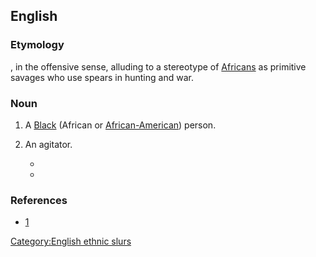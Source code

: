 {{also|spear-chucker|spear chucker}}
==English==

===Etymology===
{{compound|spear|chucker|lang=en}}, in the offensive sense, alluding to a stereotype of [[African]]s as primitive savages who use spears in hunting and war.

===Noun===
{{en-noun}}

# {{lb|en|British|US|offensive|slang}} A [[Black]] (African or [[African-American]]) person.
# {{lb|en|Australia|jocular}} An agitator.
#* {{quote-text|year=2017|author=John Ferguson|title=Today in Victoria: A Peter Costello return makes no sense|url=http://www.theaustralian.com.au/national-affairs/state-politics/today-in-victoria-a-peter-costello-return-makes-no-sense/news-story/c17a2b6402ce9e088ea1381d51397c60|passage=O’Dwyer is seen by the Kroger people as a spear-chucker for everything anti-Kroger.}}
#* {{quote-text|year=2017|author=Nick Caroll|title=Nick Carroll On: Plan C, Ideas For The WSL|url=http://www.coastalwatch.com/surfing/21149/nick-carroll-on-plan-c-ideas-for-the-wsl|passage=Fred is pro surfing’s original spear-chucker.}}

===References===
* [http://books.google.com/books?id=UiZQH5gHuggC&pg=PA29&lpg=PA29&dq=spearchucker+definition&source=web&ots=pHhdfNcBTm&sig=hAsLTNrXwFaJ6mVYV8I3_Uj9YnI#v=onepage&q=spearchucker&f=false]

[[Category:English ethnic slurs]]